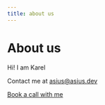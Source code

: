 ```yaml
---
title: about us
---
```


# About us

Hi! I am Karel

Contact me at [asius@asius.dev](mailto:asius@asius.dev)

[Book a call with me](/calendly)
